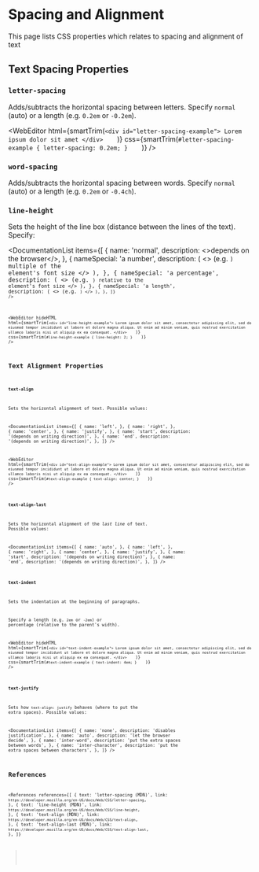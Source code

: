 
# Spacing and Alignment

This page lists CSS properties which relates to spacing and alignment of text

## Text Spacing Properties

### `letter-spacing`

Adds/subtracts the horizontal spacing between letters. Specify `normal` (auto) or a length (e.g. `0.2em` or `-0.2em`).

<WebEditor
  html={smartTrim(`
    <div id="letter-spacing-example">
      Lorem ipsum dolor sit amet
    </div>    
  `)}
  css={smartTrim(`
    #letter-spacing-example {
      letter-spacing: 0.2em;
    }    
  `)}
/>

### `word-spacing`

Adds/subtracts the horizontal spacing between words. Specify `normal` (auto) or a length (e.g. `0.2em` or `-0.4ch`).

### `line-height`

Sets the height of the line box (distance between the lines of the text). Specify:

<DocumentationList
  items={[
    {
      name: 'normal',
      description: <>depends on the browser</>,
    },
    {
      nameSpecial: 'a number',
      description: (
        <>
          (e.g. <Code str="1.5" />) multiple of the element's font size
        </>
      ),
    },
    {
      nameSpecial: 'a percentage',
      description: (
        <>
          (e.g. <Code str="150%" />) relative to the element's font size
        </>
      ),
    },
    {
      nameSpecial: 'a length',
      description: (
        <>
          (e.g. <Code str="20px" />)
        </>
      ),
    },
  ]}
/>

<WebEditor
  hideHTML
  html={smartTrim(`
    <div id="line-height-example">
      Lorem ipsum dolor sit amet, consectetur adipiscing elit, sed do eiusmod
      tempor incididunt ut labore et dolore magna aliqua. Ut enim ad minim veniam,
      quis nostrud exercitation ullamco laboris nisi ut aliquip ex ea consequat.
    </div>    
  `)}
  css={smartTrim(`
    #line-height-example {
      line-height: 2;
    }    
  `)}
/>

## Text Alignment Properties

### `text-align`

Sets the horizontal alignment of text. Possible values:

<DocumentationList
  items={[
    {
      name: 'left',
    },
    {
      name: 'right',
    },
    {
      name: 'center',
    },
    {
      name: 'justify',
    },
    {
      name: 'start',
      description: '(depends on writing direction)',
    },
    {
      name: 'end',
      description: '(depends on writing direction)',
    },
  ]}
/>

<WebEditor
  html={smartTrim(`
    <div id="text-align-example">
      Lorem ipsum dolor sit amet, consectetur adipiscing elit, sed do eiusmod
      tempor incididunt ut labore et dolore magna aliqua. Ut enim ad minim veniam,
      quis nostrud exercitation ullamco laboris nisi ut aliquip ex ea consequat.
    </div>    
  `)}
  css={smartTrim(`
    #text-align-example {
      text-align: center;
    }    
  `)}
/>

### `text-align-last`

Sets the horizontal alignment of the _last line_ of text. Possible values:

<DocumentationList
  items={[
    {
      name: 'auto',
    },
    {
      name: 'left',
    },
    {
      name: 'right',
    },
    {
      name: 'center',
    },
    {
      name: 'justify',
    },
    {
      name: 'start',
      description: '(depends on writing direction)',
    },
    {
      name: 'end',
      description: '(depends on writing direction)',
    },
  ]}
/>

### `text-indent`

Sets the indentation at the beginning of paragraphs.

Specify a length (e.g. `2em` or `-2em`) or percentage (relative to the parent's width).

<WebEditor
  hideHTML
  html={smartTrim(`
    <div id="text-indent-example">
      Lorem ipsum dolor sit amet, consectetur adipiscing elit, sed do eiusmod
      tempor incididunt ut labore et dolore magna aliqua. Ut enim ad minim veniam,
      quis nostrud exercitation ullamco laboris nisi ut aliquip ex ea consequat.
    </div>    
  `)}
  css={smartTrim(`
    #text-indent-example {
      text-indent: 4em;
    }    
  `)}
/>

### `text-justify`

Sets how `text-align: justify` behaves (where to put the extra spaces). Possible values:

<DocumentationList
  items={[
    {
      name: 'none',
      description: 'disables justification',
    },
    {
      name: 'auto',
      description: 'let the browser decide',
    },
    {
      name: 'inter-word',
      description: 'put the extra spaces between words',
    },
    {
      name: 'inter-character',
      description: 'put the extra spaces between characters',
    },
  ]}
/>

## References

<References
  references={[
    {
      text: 'letter-spacing (MDN)',
      link: `https://developer.mozilla.org/en-US/docs/Web/CSS/letter-spacing`,
    },
    {
      text: 'line-height (MDN)',
      link: `https://developer.mozilla.org/en-US/docs/Web/CSS/line-height`,
    },
    {
      text: 'text-align (MDN)',
      link: `https://developer.mozilla.org/en-US/docs/Web/CSS/text-align`,
    },
    {
      text: 'text-align-last (MDN)',
      link: `https://developer.mozilla.org/en-US/docs/Web/CSS/text-align-last`,
    },
  ]}
></References>
